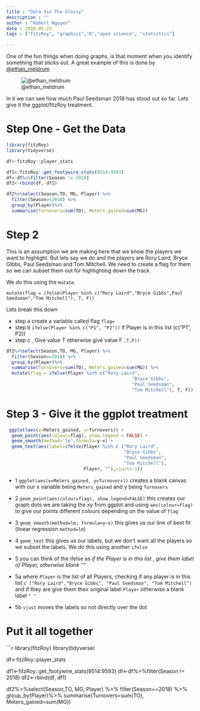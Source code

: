 ```yaml
---
title : "Data Viz The Glossy"
description : ""
author : "Robert Nguyen"
date : 2018-05-23
tags : ["fitzRoy", "graphics","R","open science", "statistics"]

---
```


One of the fun things when doing graphs, is that moment when you identify something that sticks out. A great example of this is done by [@ethan_meldrum](https://twitter.com/ethan_meldrum/status/991988146215632896)

![@ethan_meldrum](/img/DcQ-u9tVAAIuJ7z.PNG)

In it we can see how much Paul Seedsman 2018 has stood out so far. Lets give it the ggplot/fitzRoy treatment. 

# Step One - Get the Data

```r
library(fitzRoy)
library(tidyverse)

df<-fitzRoy::player_stats

df1<-fitzRoy::get_footywire_stats(9514:9593)
df<-df%>%filter(Season != 2018)
df2<-rbind(df, df1)

df2%>%select(Season,TO, MG, Player) %>%
  filter(Season==2018) %>%
  group_by(Player)%>%
  summarise(Turnovers=sum(TO), Meters_gained=sum(MG)) 


```

# Step 2

This is an assumption we are making here that we know the players we want to highlight. But lets say we do and the players are Rory Laird, Bryce Gibbs, Paul Seedsman and Tom Mitchell. We need to create a flag for them so we can subset them out for highlighting down the track. 

We do this using the `mutate`. 

` mutate(flag = ifelse(Player %in% c("Rory Laird","Bryce Gibbs",Paul Seedsman","Tom Mitchell"), T, F))`

Lets break this down

* step a create a variable called flag `flag=`
* step b `ifelse(Player %in% c("P1", "P2"))` if Player is in this list (c("P1", P2)) 
* step c , Give value T otherwise give value F `,T,F))`
                                               

```r

df2%>%select(Season,TO, MG, Player) %>%
  filter(Season==2018) %>%
  group_by(Player)%>%
  summarise(Turnovers=sum(TO), Meters_gained=sum(MG)) %>%
  mutate(flag = ifelse(Player %in% c("Rory Laird",
                                               "Bryce Gibbs",
                                               "Paul Seedsman", 
                                               "Tom Mitchell"), T, F)) 
```


# Step 3 - Give it the ggplot treatment

```r
 ggplot(aes(x=Meters_gained, y=Turnovers)) + 
  geom_point(aes(colour=flag), show.legend = FALSE) +
  geom_smooth(method='lm',formula=y~x) +
  geom_text(aes(label=ifelse(Player %in% c ("Rory Laird", 
                                            "Bryce Gibbs",
                                            "Paul Seedsman", 
                                            "Tom Mitchell"), 
                             Player, ""),vjust=-1))
```

* 1 `ggplot(aes(x=Meters_gained, y=Turnovers))` creates a blank canvas with our x variable being `Meters_gained` and y being `Turnovers`
* 2 `geom_point(aes(colour=flag), show.legend=FALSE)` this creates our graph dots we are taking the xy from ggplot and using `aes(colour=flag)` to give our points different colours depending on the value of `flag`
* 3 `geom_smooth(method=lm, formula=y~x)` this gives us our line of best fit (linear regression `method=lm`) 
* 4 `geom_text` this gives us our labels, but we don't want all the players so we subset the labels. We do this using another `ifelse` 
* 5 you can think of the ifelse as *if the Player is in this list , give them label of Player, otherwise blank ""*

* 5a where `Player` is the list of all Players, checking if any player is in this list `c ("Rory Laird","Bryce Gibbs", "Paul Seedsman", "Tom Mitchell")  ` and if they are give them their original label `Player` otherwise a blank label `" "`
* 5b `vjust` moves the labels so not directly over the dot


# Put it all together

```r

library(fitzRoy)
library(tidyverse)

df<-fitzRoy::player_stats

df1<-fitzRoy::get_footywire_stats(9514:9593)
df<-df%>%filter(Season != 2018)
df2<-rbind(df, df1)

df2%>%select(Season,TO, MG, Player) %>%
  filter(Season==2018) %>%
  group_by(Player)%>%
  summarise(Turnovers=sum(TO), Meters_gained=sum(MG)) 
                                           